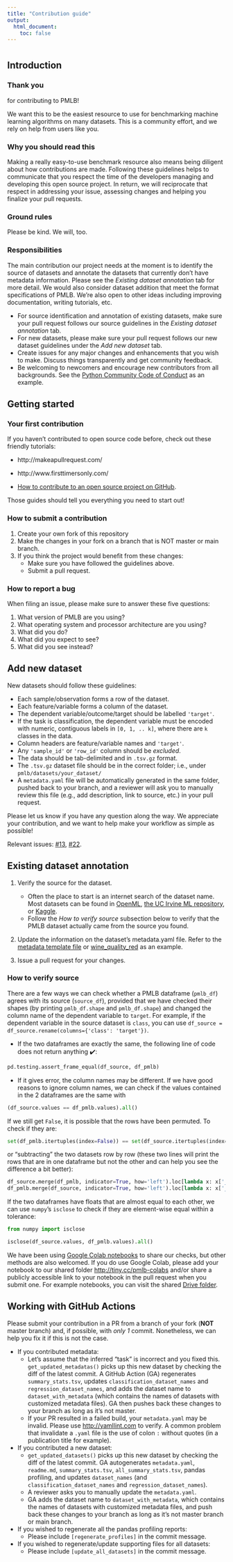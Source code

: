 ```yaml
---
title: "Contribution guide"
output:
  html_document:
    toc: false
---
```


# {.tabset}
## Introduction
### Thank you

for contributing to PMLB!

We want this to be the easiest resource to use for benchmarking machine learning algorithms on many datasets.
This is a community effort, and we rely on help from users like you.


### Why you should read this

Making a really easy-to-use benchmark resource also means being diligent about how contributions are made.
Following these guidelines helps to communicate that you respect the time of the developers managing and developing this open source project.
In return, we will reciprocate that respect in addressing your issue, assessing changes and helping you finalize your pull requests.

### Ground rules
Please be kind.
We will, too.

### Responsibilities
The main contribution our project needs at the moment is to identify the source of datasets and annotate the datasets that currently don't have metadata information.
Please see the *Existing dataset annotation* tab for more detail.
We would also consider dataset addition that meet the format specifications of PMLB.
We're also open to other ideas including improving documentation, writing tutorials, etc.

 * For source identification and annotation of existing datasets, make sure your pull request follows our source guidelines in the *Existing dataset annotation* tab.
 * For new datasets, please make sure your pull request follows our new dataset guidelines under the *Add new dataset* tab.
 * Create issues for any major changes and enhancements that you wish to make. Discuss things transparently and get community feedback.
 * Be welcoming to newcomers and encourage new contributors from all backgrounds. See the [Python Community Code of Conduct](https://www.python.org/psf/codeofconduct/) as an example.

## Getting started
### Your first contribution

If you haven't contributed to open source code before, check out these friendly tutorials:

 * http://makeapullrequest.com/
 
 * http://www.firsttimersonly.com/
 
 * [How to contribute to an open source project on GitHub](https://egghead.io/series/how-to-contribute-to-an-open-source-project-on-github).


Those guides should tell you everything you need to start out!

### How to submit a contribution

1. Create your own fork of this repository
2. Make the changes in your fork on a branch that is NOT master or main branch.
3. If you think the project would benefit from these changes:
    * Make sure you have followed the guidelines above.
    * Submit a pull request.

### How to report a bug

When filing an issue, please make sure to answer these five questions:

1. What version of PMLB are you using?
2. What operating system and processor architecture are you using?
3. What did you do?
4. What did you expect to see?
5. What did you see instead?

## Add new dataset

New datasets should follow these guidelines:

 - Each sample/observation forms a row of the dataset.
 - Each feature/variable forms a column of the dataset.
 - The dependent variable/outcome/target should be labelled `'target'`.
 - If the task is classification, the dependent variable must be encoded with numeric, contiguous labels in `[0, 1, .. k]`, where there are `k` classes in the data.
 - Column headers are feature/variable names and `'target'`.
 - Any `'sample_id'` or `'row_id'` column should be *excluded*.
 - The data should be tab-delimited and in `.tsv.gz` format.
 - The `.tsv.gz` dataset file should be in the correct folder; i.e., under `pmlb/datasets/your_dataset/`
 - A `metadata.yaml` file will be automatically generated in the same folder, pushed back to your branch, and a reviewer will ask you to manually review this file (e.g., add description, link to source, etc.) in your pull request.

Please let us know if you have any question along the way.
We appreciate your contribution, and we want to help make your workflow as simple as possible!

Relevant issues: [#13](https://github.com/EpistasisLab/pmlb/issues/13), [#22](https://github.com/EpistasisLab/pmlb/issues/22).


## Existing dataset annotation

1. Verify the source for the dataset.
    - Often the place to start is an internet search of the dataset name.
    Most datasets can be found in [OpenML](https://www.openml.org/), [the UC Irvine ML repository](http://archive.ics.uci.edu/ml/index.php), or [Kaggle](https://kaggle.com).
    - Follow the *How to verify source* subsection below to verify that the PMLB dataset actually came from the source you found.

2. Update the information on the dataset's metadata.yaml file.
Refer to the [metadata template file](https://github.com/EpistasisLab/pmlb/blob/812e6973611c583c2f537693f582acc4feb69ff5/metadata_template.yaml) or [wine_quality_red](https://github.com/EpistasisLab/pmlb/blob/812e6973611c583c2f537693f582acc4feb69ff5/datasets/wine_quality_red/metadata.yaml) as an example.

3. Issue a pull request for your changes.


### How to verify source

There are a few ways we can check whether a PMLB dataframe (`pmlb_df`) agrees with its source (`source_df`), provided that we have checked their shapes (by printing `pmlb_df.shape` and `pmlb_df.shape`) and changed the column name of the dependent variable to `target`. For example, if the dependent variable in the source dataset is `class`, you can use `df_source = df_source.rename(columns={'class': 'target'})`.

- If the two dataframes are exactly the same, the following line of code does not return anything ✔️:

``` python
pd.testing.assert_frame_equal(df_source, df_pmlb)
```

- If it gives error, the column names may be different. If we have good reasons to ignore column names, we can check if the values contained in the 2 dataframes are the same with

``` python
(df_source.values == df_pmlb.values).all()
```
If we still get `False`, it is possible that the rows have been permuted. To check if they are:

``` python
set(df_pmlb.itertuples(index=False)) == set(df_source.itertuples(index=False))
```

or "subtracting" the two datasets row by row (these two lines will print the rows that are in one dataframe but not the other and can help you see the difference a bit better):

``` python
df_source.merge(df_pmlb, indicator=True, how='left').loc[lambda x: x['_merge']!='both']
df_pmlb.merge(df_source, indicator=True, how='left').loc[lambda x: x['_merge']!='both']
```

If the two dataframes have floats that are almost equal to each other, we can use `numpy`'s `isclose` to check if they are element-wise equal within a tolerance:

``` python
from numpy import isclose

isclose(df_source.values, df_pmlb.values).all()
```

We have been using [Google Colab notebooks](https://colab.research.google.com/) to share our checks, but other methods are also welcomed.
If you do use Google Colab, please add your notebook to our shared folder <http://tiny.cc/pmlb-colabs> and/or share a publicly accessible link to your notebook in the pull request when you submit one.
For example notebooks, you can visit the shared [Drive folder](http://tiny.cc/pmlb-colabs).

## Working with GitHub Actions

Please submit your contribution in a PR from a branch of your fork (**NOT** master branch) and, if possible, with *only 1* commit.
Nonetheless, we can help you fix it if this is not the case.

- If you contributed metadata:
  -  Let's assume that the inferred "task" is incorrect and you fixed this. `get_updated_metadatas()` picks up this new dataset by checking the diff of the latest commit. A GitHub Action (GA) regenerates `summary_stats.tsv`, updates `classification_dataset_names` and `regression_dataset_names`, and adds the dataset name to `dataset_with_metadata` (which contains the names of datasets with customized metadata files). GA then pushes back these changes to your branch as long as it's not master.
  - If your PR resulted in a failed build, your `metadata.yaml` may be invalid. Please use <http://yamllint.com> to verify. A common problem that invalidate a `.yaml` file is the use of colon `:` without quotes (in a publication title for example).

- If you contributed a new dataset:
  - `get_updated_datasets()` picks up this new dataset by checking the diff of the latest commit. GA autogenerates `metadata.yaml`, `readme.md`, `summary_stats.tsv`, `all_summary_stats.tsv`, pandas profiling, and updates `dataset_names` (and `classification_dataset_names` and `regression_dataset_names`). 
  - A reviewer asks you to manually update the `metadata.yaml`.
  - GA adds the dataset name to `dataset_with_metadata`, which contains the names of datasets with customized metadata files, and push back these changes to your branch as long as it's not master branch or main branch.

- If you wished to regenerate all the pandas profiling reports:
  - Please include `[regenerate_profiles]` in the commit message.

- If you wished to regenerate/update supporting files for all datasets:
  - Please include `[update_all_datasets]` in the commit message.
